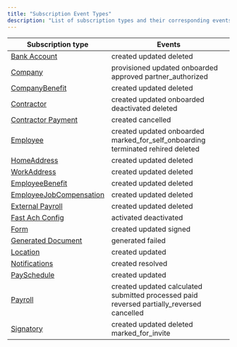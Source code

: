 ```yaml
---
title: "Subscription Event Types"
description: "List of subscription types and their corresponding events"
---
```

| Subscription type | Events |
| --- | --- |
| [Bank Account](/embedded-payroll/docs/bank-account-events) | created  updated  deleted |
| [Company](/embedded-payroll/docs/company-events) | provisioned  updated  onboarded  approved  partner\_authorized |
| [CompanyBenefit](/embedded-payroll/docs/company-benefit-events) | created  updated  deleted |
| [Contractor](/embedded-payroll/docs/contractor-events) | created  updated  onboarded  deactivated  deleted |
| [Contractor Payment](/embedded-payroll/docs/contractor-payment-events) | created  cancelled |
| [Employee](/embedded-payroll/docs/employee-events) | created  updated  onboarded  marked\_for\_self\_onboarding  terminated  rehired  deleted |
| [HomeAddress](/embedded-payroll/docs/home-address-events) | created  updated  deleted |
| [WorkAddress](/embedded-payroll/docs/work-address-events) | created  updated  deleted |
| [EmployeeBenefit](/embedded-payroll/docs/employee-benefit-events) | created  updated  deleted |
| [EmployeeJobCompensation](/embedded-payroll/docs/employee-job-compensation-events) | created  updated  deleted |
| [External Payroll](/embedded-payroll/docs/external-payroll-events) | created  updated  deleted |
| [Fast Ach Config](/embedded-payroll/docs/fast-ach-config-events) | activated  deactivated |
| [Form](/embedded-payroll/docs/form-events) | created  updated  signed |
| [Generated Document](/embedded-payroll/docs/generated-document-events) | generated  failed |
| [Location](/embedded-payroll/docs/location-events) | created  updated |
| [Notifications](/embedded-payroll/docs/notification-events) | created  resolved |
| [PaySchedule](/embedded-payroll/docs/pay-schedule-events) | created  updated |
| [Payroll](/embedded-payroll/docs/payroll-events) | created  updated  calculated  submitted  processed  paid  reversed  partially\_reversed  cancelled |
| [Signatory](/embedded-payroll/docs/signatory-events) | created  updated  deleted  marked\_for\_invite |


